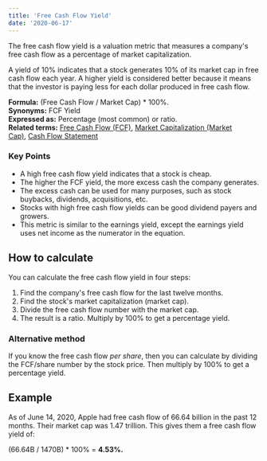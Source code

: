 ---
title: 'Free Cash Flow Yield'
date: '2020-06-17'
---

The free cash flow yield is a valuation metric that measures a company's free cash flow as a percentage of market capitalization.

A yield of 10% indicates that a stock generates 10% of its market cap in free cash flow each year. A higher yield is considered better because it means that the investor is paying less for each dollar produced in free cash flow.

**Formula:** (Free Cash Flow / Market Cap) \* 100%.  
**Synonyms:** FCF Yield  
**Expressed as:** Percentage (most common) or ratio.  
**Related terms:** [Free Cash Flow (FCF)](/term/free-cash-flow/), [Market Capitalization (Market Cap)](/term/market-capitalization/), [Cash Flow Statement](/term/cash-flow-statement/)

### Key Points

-  A high free cash flow yield indicates that a stock is cheap.
-  The higher the FCF yield, the more excess cash the company generates.
-  The excess cash can be used for many purposes, such as stock buybacks, dividends, acquisitions, etc.
-  Stocks with high free cash flow yields can be good dividend payers and growers.
-  This metric is similar to the earnings yield, except the earnings yield uses net income as the numerator in the equation.

## How to calculate

You can calculate the free cash flow yield in four steps:

1. Find the company's free cash flow for the last twelve months.
2. Find the stock's market capitalization (market cap).
3. Divide the free cash flow number with the market cap.
4. The result is a ratio. Multiply by 100% to get a percentage yield.

### Alternative method

If you know the free cash flow *per share*, then you can calculate by dividing the FCF/share number by the stock price. Then multiply by 100% to get a percentage yield.

## Example

As of June 14, 2020, Apple had free cash flow of 66.64 billion in the past 12 months. Their market cap was 1.47 trillion. This gives them a free cash flow yield of:

(66.64B / 1470B) \* 100% = **4.53%.**
